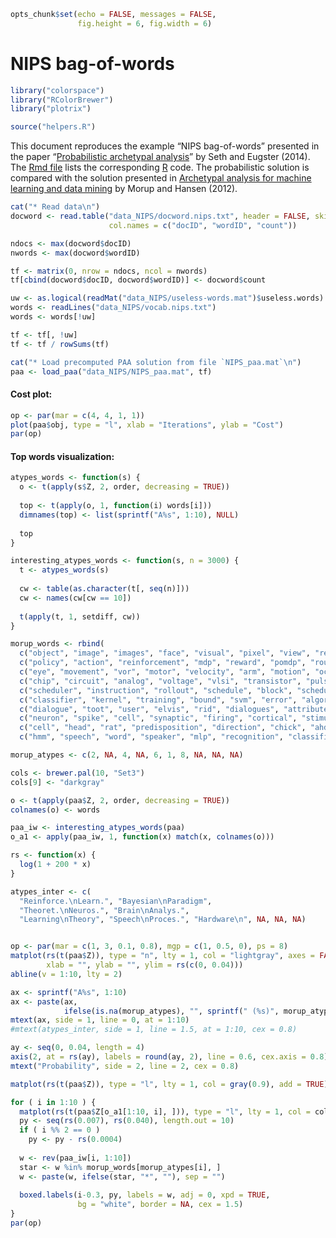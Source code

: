 
<style>
body {
  width: 600px;
}
</style>

```r
opts_chunk$set(echo = FALSE, messages = FALSE, 
               fig.height = 6, fig.width = 6)
```

# NIPS bag-of-words

```r
library("colorspace")
library("RColorBrewer")
library("plotrix")

source("helpers.R")
```

This document reproduces the example "NIPS bag-of-words"
presented in the paper "[Probabilistic archetypal analysis](http://arxiv.org/abs/1312.7604)"
by Seth and Eugster (2014). The [Rmd file](Soccer-report.Rmd) lists the 
corresponding [R](http://www.r-project.org) code. The probabilistic
solution is compared with the solution presented in 
[Archetypal analysis for machine learning and data mining](http://www.sciencedirect.com/science/article/pii/S0925231211006060) by Morup and Hansen (2012).

```r
cat("* Read data\n")
docword <- read.table("data_NIPS/docword.nips.txt", header = FALSE, skip = 3,
                      col.names = c("docID", "wordID", "count"))

ndocs <- max(docword$docID)
nwords <- max(docword$wordID)

tf <- matrix(0, nrow = ndocs, ncol = nwords)
tf[cbind(docword$docID, docword$wordID)] <- docword$count

uw <- as.logical(readMat("data_NIPS/useless-words.mat")$useless.words)
words <- readLines("data_NIPS/vocab.nips.txt")
words <- words[!uw]

tf <- tf[, !uw]
tf <- tf / rowSums(tf)

cat("* Load precomputed PAA solution from file `NIPS_paa.mat`\n")
paa <- load_paa("data_NIPS/NIPS_paa.mat", tf)
```


#### Cost plot:

```r
op <- par(mar = c(4, 4, 1, 1))
plot(paa$obj, type = "l", xlab = "Iterations", ylab = "Cost")
par(op)
```


#### Top words visualization:

```r
atypes_words <- function(s) {
  o <- t(apply(s$Z, 2, order, decreasing = TRUE))
  
  top <- t(apply(o, 1, function(i) words[i]))
  dimnames(top) <- list(sprintf("A%s", 1:10), NULL)
  
  top
}

interesting_atypes_words <- function(s, n = 3000) {
  t <- atypes_words(s)
  
  cw <- table(as.character(t[, seq(n)]))
  cw <- names(cw[cw == 10])
  
  t(apply(t, 1, setdiff, cw))
}

morup_words <- rbind(
  c("object", "image", "images", "face", "visual", "pixel", "view", "recognition", "facial", "motion"),
  c("policy", "action", "reinforcement", "mdp", "reward", "pomdp", "routing", "agent", "controller", "robot"),
  c("eye", "movement", "vor", "motor", "velocity", "arm", "motion", "ocular", "apg", "eeg"),
  c("chip", "circuit", "analog", "voltage", "vlsi", "transistor", "pulse", "synapse", "neuron", "gate"),
  c("scheduler", "instruction", "rollout", "schedule", "block", "scheduling", "dec", "execution", "moss", "scheeff"),
  c("classifier", "kernel", "training", "bound", "svm", "error", "algorithm", "weight", "margin", "tree"),
  c("dialogue", "toot", "user", "elvis", "rid", "dialogues", "attributes", "reward", "informational", "mdp"),
  c("neuron", "spike", "cell", "synaptic", "firing", "cortical", "stimulus", "synapses", "membrane", "excitatory"),
  c("cell", "head", "rat", "predisposition", "direction", "chick", "ahd", "cue", "mcnaughton", "imprinting"),
  c("hmm", "speech", "word", "speaker", "mlp", "recognition", "classifier", "acoustic", "phoneme", "tdnn"))

morup_atypes <- c(2, NA, 4, NA, 6, 1, 8, NA, NA, NA)

cols <- brewer.pal(10, "Set3")
cols[9] <- "darkgray"

o <- t(apply(paa$Z, 2, order, decreasing = TRUE))
colnames(o) <- words

paa_iw <- interesting_atypes_words(paa)
o_a1 <- apply(paa_iw, 1, function(x) match(x, colnames(o)))

rs <- function(x) {
  log(1 + 200 * x)
}

atypes_inter <- c(
  "Reinforce.\nLearn.", "Bayesian\nParadigm",
  "Theoret.\nNeuros.", "Brain\nAnalys.",
  "Learning\nTheory", "Speech\nProces.", "Hardware\n", NA, NA, NA)


op <- par(mar = c(1, 3, 0.1, 0.8), mgp = c(1, 0.5, 0), ps = 8)
matplot(rs(t(paa$Z)), type = "n", lty = 1, col = "lightgray", axes = FALSE,
        xlab = "", ylab = "", ylim = rs(c(0, 0.04)))
abline(v = 1:10, lty = 2)

ax <- sprintf("A%s", 1:10)
ax <- paste(ax,
            ifelse(is.na(morup_atypes), "", sprintf(" (%s)", morup_atypes)), sep = "")
mtext(ax, side = 1, line = 0, at = 1:10)
#mtext(atypes_inter, side = 1, line = 1.5, at = 1:10, cex = 0.8)

ay <- seq(0, 0.04, length = 4)
axis(2, at = rs(ay), labels = round(ay, 2), line = 0.6, cex.axis = 0.8)
mtext("Probability", side = 2, line = 2, cex = 0.8)

matplot(rs(t(paa$Z)), type = "l", lty = 1, col = gray(0.9), add = TRUE)

for ( i in 1:10 ) {
  matplot(rs(t(paa$Z[o_a1[1:10, i], ])), type = "l", lty = 1, col = cols[i], add = TRUE)
  py <- seq(rs(0.007), rs(0.040), length.out = 10)
  if ( i %% 2 == 0 )
    py <- py - rs(0.0004)
  
  w <- rev(paa_iw[i, 1:10])
  star <- w %in% morup_words[morup_atypes[i], ]
  w <- paste(w, ifelse(star, "*", ""), sep = "")
  
  boxed.labels(i-0.3, py, labels = w, adj = 0, xpd = TRUE,
               bg = "white", border = NA, cex = 1.5)
}
par(op)
```

